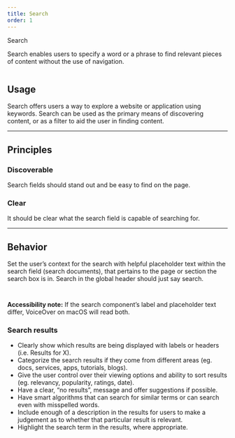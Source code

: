 ```yaml
---
title: Search
order: 1
---
```



<DocsHeading to="/api/search/" type="code">
  Search
</DocsHeading>

Search enables users to specify a word or a phrase to find relevant pieces of content without the use of navigation.

<figure>
    <img src="../../images/inputs/search-intro-image.png" alt="" />
</figure>



## Usage

Search offers users a way to explore a website or application using keywords. Search can be used as the primary means of discovering content, or as a filter to aid the user in finding content.

<span class="horizontal-spacer"></span>
<hr class="article-divider" />

## Principles

### Discoverable

Search fields should stand out and be easy to find on the page.

### Clear

It should be clear what the search field is capable of searching for.

<span class="horizontal-spacer"></span>
<hr class="article-divider" />

## Behavior
Set the user’s context for the search with helpful placeholder text within the search field (search documents), that pertains to the page or section the search box is in. Search in the global header should just say search.

<div class="two-col">
  <div class="row">
    <div class="col col-1">
      <figure>
        <img src="../../images/inputs/header-search.png" alt="" />
      </figure>
    </div>
    <div class="col col-2">
      <figure>
        <img src="../../images/inputs/inline-search.png" alt="" />
      </figure>
    </div>
  </div>
</div>

**Accessibility note:** If the search component’s label and placeholder text differ, VoiceOver on macOS will read both.

### Search results
- Clearly show which results are being displayed with labels or headers (i.e. Results for X).
- Categorize the search results if they come from different areas (eg. docs, services, apps, tutorials, blogs).
- Give the user control over their viewing options and ability to sort results (eg. relevancy, popularity, ratings, date).
- Have a clear, “no results”, message and offer suggestions if possible.
- Have smart algorithms that can search for similar terms or can search even with misspelled words.
- Include enough of a description in the results for users to make a judgement as to whether that particular result is relevant.
- Highlight the search term in the results, where appropriate.

<span class="horizontal-spacer"></span>


